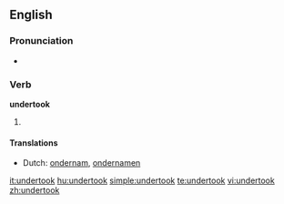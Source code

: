 ==English==

===Pronunciation===
* {{IPA|/ʌndəɻ'tʊk/}}
*: {{rhymes|ʊk}}

===Verb===
'''undertook'''

# {{past tense of|[[undertake]]}}

====Translations====
{{trans-top|past tense of undertake}}
* Dutch: [[ondernam]], [[ondernamen]]
{{trans-mid}}
{{trans-bottom}}

[[it:undertook]]
[[hu:undertook]]
[[simple:undertook]]
[[te:undertook]]
[[vi:undertook]]
[[zh:undertook]]